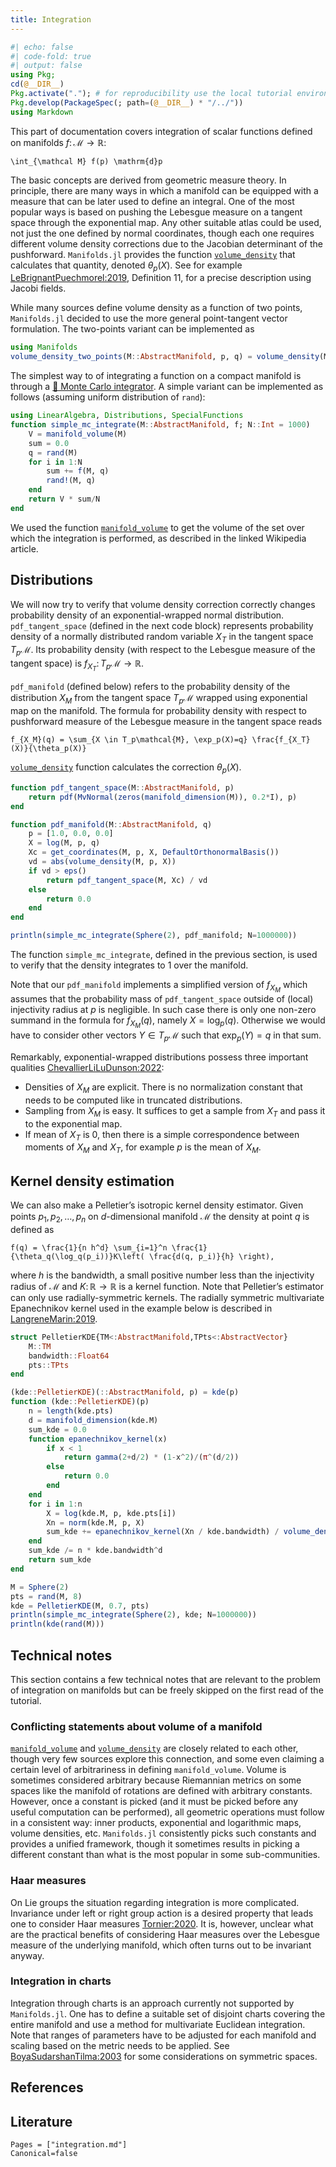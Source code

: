 ```yaml
---
title: Integration
---
```


```julia
#| echo: false
#| code-fold: true
#| output: false
using Pkg;
cd(@__DIR__)
Pkg.activate("."); # for reproducibility use the local tutorial environment.
Pkg.develop(PackageSpec(; path=(@__DIR__) * "/../"))
using Markdown
```

This part of documentation covers integration of scalar functions defined on manifolds $f \colon \mathcal{M} \to \mathbb{R}$:

```math
\int_{\mathcal M} f(p) \mathrm{d}p
```

The basic concepts are derived from geometric measure theory.
In principle, there are many ways in which a manifold can be equipped with a measure that can be later used to define an integral.
One of the most popular ways is based on pushing the Lebesgue measure on a tangent space through the exponential map.
Any other suitable atlas could be used, not just the one defined by normal coordinates, though each one requires different volume density corrections due to the Jacobian determinant of the pushforward.
`Manifolds.jl` provides the function [`volume_density`](@ref) that calculates that quantity, denoted $\theta_p(X)$.
See for example [LeBrignantPuechmorel:2019](@cite), Definition 11, for a precise description using Jacobi fields.

While many sources define volume density as a function of two points, `Manifolds.jl` decided to use the more general point-tangent vector formulation. The two-points variant can be implemented as
```julia
using Manifolds
volume_density_two_points(M::AbstractManifold, p, q) = volume_density(M, p, log(M, p, q))
```

The simplest way to of integrating a function on a compact manifold is through a [📖 Monte Carlo integrator](https://en.wikipedia.org/wiki/Monte_Carlo_integration).
A simple variant can be implemented as follows (assuming uniform distribution of `rand`):

```julia
using LinearAlgebra, Distributions, SpecialFunctions
function simple_mc_integrate(M::AbstractManifold, f; N::Int = 1000)
    V = manifold_volume(M)
    sum = 0.0
    q = rand(M)
    for i in 1:N
        sum += f(M, q)
        rand!(M, q)
    end
    return V * sum/N
end
```

We used the function [`manifold_volume`](@ref) to get the volume of the set over which the integration is performed, as described in the linked Wikipedia article.

## Distributions

We will now try to verify that volume density correction correctly changes probability density of an exponential-wrapped normal distribution.
`pdf_tangent_space` (defined in the next code block) represents probability density of a normally distributed random variable $X_T$ in the tangent space $T_p \mathcal{M}$.
Its probability density (with respect to the Lebesgue measure of the tangent space) is $f_{X_T}\colon T_p \mathcal{M} \to \mathbb{R}$.

`pdf_manifold` (defined below) refers to the probability density of the distribution $X_M$ from the tangent space $T_p \mathcal{M}$ wrapped using exponential map on the manifold.
The formula for probability density with respect to pushforward measure of the Lebesgue measure in the tangent space reads
```math
f_{X_M}(q) = \sum_{X \in T_p\mathcal{M}, \exp_p(X)=q} \frac{f_{X_T}(X)}{\theta_p(X)}
```
[`volume_density`](@ref) function calculates the correction $\theta_p(X)$.


```julia
function pdf_tangent_space(M::AbstractManifold, p)
    return pdf(MvNormal(zeros(manifold_dimension(M)), 0.2*I), p)
end

function pdf_manifold(M::AbstractManifold, q)
    p = [1.0, 0.0, 0.0]
    X = log(M, p, q)
    Xc = get_coordinates(M, p, X, DefaultOrthonormalBasis())
    vd = abs(volume_density(M, p, X))
    if vd > eps()
        return pdf_tangent_space(M, Xc) / vd
    else
        return 0.0
    end
end

println(simple_mc_integrate(Sphere(2), pdf_manifold; N=1000000))
```

The function `simple_mc_integrate`, defined in the previous section, is used to verify that the density integrates to 1 over the manifold.

Note that our `pdf_manifold` implements a simplified version of $f_{X_M}$ which assumes that the probability mass of `pdf_tangent_space` outside of (local) injectivity radius at $p$ is negligible.
In such case there is only one non-zero summand in the formula for $f_{X_M}(q)$, namely $X=\log_p(q)$.
Otherwise we would have to consider other vectors $Y\in T_p \mathcal{M}$ such that $\exp_p(Y) = q$ in that sum.

Remarkably, exponential-wrapped distributions possess three important qualities [ChevallierLiLuDunson:2022](@cite):

* Densities of $X_M$ are explicit. There is no normalization constant that needs to be computed like in truncated distributions.
* Sampling from $X_M$ is easy. It suffices to get a sample from $X_T$ and pass it to the exponential map.
* If mean of $X_T$ is 0, then there is a simple correspondence between moments of $X_M$ and $X_T$, for example $p$ is the mean of $X_M$.

## Kernel density estimation

We can also make a Pelletier's isotropic kernel density estimator. Given points $p_1, p_2, \dots, p_n$ on $d$-dimensional manifold $\mathcal M$
the density at point $q$ is defined as
```math
f(q) = \frac{1}{n h^d} \sum_{i=1}^n \frac{1}{\theta_q(\log_q(p_i))}K\left( \frac{d(q, p_i)}{h} \right),
```

where $h$ is the bandwidth, a small positive number less than the injectivity radius of $\mathcal M$ and $K\colon\mathbb{R}\to\mathbb{R}$ is a kernel function.
Note that Pelletier's estimator can only use radially-symmetric kernels.
The radially symmetric multivariate Epanechnikov kernel used in the example below is described in [LangreneMarin:2019](@cite).

```julia
struct PelletierKDE{TM<:AbstractManifold,TPts<:AbstractVector}
    M::TM
    bandwidth::Float64
    pts::TPts
end

(kde::PelletierKDE)(::AbstractManifold, p) = kde(p)
function (kde::PelletierKDE)(p)
    n = length(kde.pts)
    d = manifold_dimension(kde.M)
    sum_kde = 0.0
    function epanechnikov_kernel(x)
        if x < 1
            return gamma(2+d/2) * (1-x^2)/(π^(d/2))
        else
            return 0.0
        end
    end
    for i in 1:n
        X = log(kde.M, p, kde.pts[i])
        Xn = norm(kde.M, p, X)
        sum_kde += epanechnikov_kernel(Xn / kde.bandwidth) / volume_density(kde.M, p, X)
    end
    sum_kde /= n * kde.bandwidth^d
    return sum_kde
end

M = Sphere(2)
pts = rand(M, 8)
kde = PelletierKDE(M, 0.7, pts)
println(simple_mc_integrate(Sphere(2), kde; N=1000000))
println(kde(rand(M)))
```


## Technical notes

This section contains a few technical notes that are relevant to the problem of integration on manifolds but can be freely skipped on the first read of the tutorial.

### Conflicting statements about volume of a manifold

[`manifold_volume`](@ref) and [`volume_density`](@ref) are closely related to each other, though very few sources explore this connection, and some even claiming a certain level of arbitrariness in defining `manifold_volume`.
Volume is sometimes considered arbitrary because Riemannian metrics on some spaces like the manifold of rotations are defined with arbitrary constants.
However, once a constant is picked (and it must be picked before any useful computation can be performed), all geometric operations must follow in a consistent way: inner products, exponential and logarithmic maps, volume densities, etc.
`Manifolds.jl` consistently picks such constants and provides a unified framework, though it sometimes results in picking a different constant than what is the most popular in some sub-communities.

### Haar measures

On Lie groups the situation regarding integration is more complicated.
Invariance under left or right group action is a desired property that leads one to consider Haar measures [Tornier:2020](@cite).
It is, however, unclear what are the practical benefits of considering Haar measures over the Lebesgue measure of the underlying manifold, which often turns out to be invariant anyway.

### Integration in charts

Integration through charts is an approach currently not supported by `Manifolds.jl`.
One has to define a suitable set of disjoint charts covering the entire manifold and use a method for multivariate Euclidean integration.
Note that ranges of parameters have to be adjusted for each manifold and scaling based on the metric needs to be applied.
See [BoyaSudarshanTilma:2003](@cite) for some considerations on symmetric spaces.


## References

## Literature

```@bibliography
Pages = ["integration.md"]
Canonical=false
```